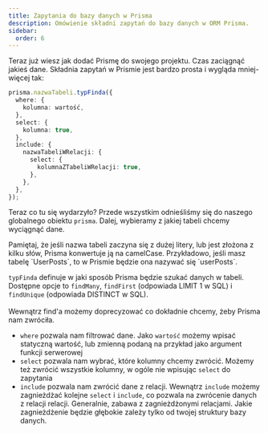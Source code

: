 ```yaml
---
title: Zapytania do bazy danych w Prisma
description: Omówienie składni zapytań do bazy danych w ORM Prisma.
sidebar:
  order: 6
---
```


Teraz już wiesz jak dodać Prismę do swojego projektu. Czas zaciągnąć jakieś dane. Składnia zapytań w Prismie jest bardzo prosta i wygląda mniej-więcej tak:

```ts
prisma.nazwaTabeli.typFinda({
  where: {
    kolumna: wartość,
  },
  select: {
    kolumna: true,
  },
  include: {
    nazwaTabeliWRelacji: {
      select: {
        kolumnaZTabeliWRelacji: true,
      },
    },
  },
});
```

Teraz co tu się wydarzyło? Przede wszystkim odnieśliśmy się do naszego globalnego obiektu `prisma`. Dalej, wybieramy z jakiej tabeli chcemy wyciągnąć dane.


<Aside>
  Pamiętaj, że jeśli nazwa tabeli zaczyna się z dużej litery, lub jest złożona z
  kilku słów, Prisma konwertuje ją na camelCase. Przykładowo, jeśli masz tabelę
  `UserPosts`, to w Prismie będzie ona nazywać się `userPosts`.
</Aside>

`typFinda` definuje w jaki sposób Prisma będzie szukać danych w tabeli. Dostępne opcje to `findMany`, `findFirst` (odpowiada LIMIT 1 w SQL) i `findUnique` (odpowiada DISTINCT w SQL). <br/><br/>
Wewnątrz find'a możemy doprecyzować co dokładnie chcemy, żeby Prisma nam zwróciła.

- `where` pozwala nam filtrować dane. Jako `wartość` możemy wpisać statyczną wartość, lub zmienną podaną na przykład jako argument funkcji serwerowej
- `select` pozwala nam wybrać, które kolumny chcemy zwrócić. Możemy też zwrócić wszystkie kolumny, w ogóle nie wpisując `select` do zapytania
- `include` pozwala nam zwrócić dane z relacji. Wewnątrz `include` możemy zagnieżdżać kolejne `select` i `include`, co pozwala na zwrócenie danych z relacji relacji. Generalnie, zabawa z zagnieżdżonymi relacjami. Jakie zagnieżdżenie będzie głębokie zależy tylko od twojej struktury bazy danych.
